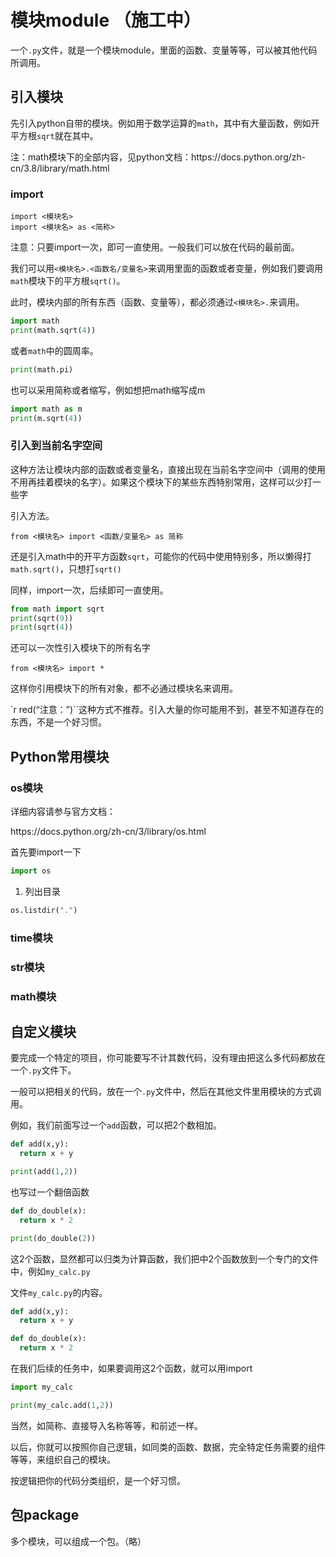 # 模块module （施工中）

一个`.py`文件，就是一个模块module，里面的函数、变量等等，可以被其他代码所调用。


## 引入模块

先引入python自带的模块。例如用于数学运算的`math`，其中有大量函数，例如开平方根`sqrt`就在其中。


注：math模块下的全部内容，见python文档：https://docs.python.org/zh-cn/3.8/library/math.html

### import

```
import <模块名>
import <模块名> as <简称>

```

注意：只要import一次，即可一直使用。一般我们可以放在代码的最前面。

我们可以用`<模块名>.<函数名/变量名>`来调用里面的函数或者变量，例如我们要调用`math`模块下的平方根`sqrt()`。


此时，模块内部的所有东西（函数、变量等），都必须通过`<模块名>.`来调用。


```python
import math
print(math.sqrt(4))
```
或者`math`中的圆周率。

```python
print(math.pi)
```
也可以采用简称或者缩写，例如想把math缩写成m
```python
import math as m
print(m.sqrt(4))
```

### 引入到当前名字空间

这种方法让模块内部的函数或者变量名，直接出现在当前名字空间中（调用的使用不用再挂着模块的名字）。如果这个模块下的某些东西特别常用，这样可以少打一些字


引入方法。
```
from <模块名> import <函数/变量名> as 简称

```

还是引入math中的开平方函数`sqrt`，可能你的代码中使用特别多，所以懒得打`math.sqrt()`，只想打`sqrt()`

同样，import一次，后续即可一直使用。


```python
from math import sqrt
print(sqrt(9))
print(sqrt(4))
```


还可以一次性引入模块下的所有名字

```
from <模块名> import *

```
这样你引用模块下的所有对象，都不必通过模块名来调用。


`r red("注意：")``这种方式不推荐。引入大量的你可能用不到，甚至不知道存在的东西，不是一个好习惯。

## Python常用模块

### os模块

详细内容请参与官方文档：

https://docs.python.org/zh-cn/3/library/os.html

首先要import一下
```python
import os
```

1. 列出目录

```python
os.listdir(".")
```


### time模块


### str模块


### math模块










## 自定义模块


要完成一个特定的项目，你可能要写不计其数代码，没有理由把这么多代码都放在一个`.py`文件下。

一般可以把相关的代码，放在一个`.py`文件中，然后在其他文件里用模块的方式调用。


例如，我们前面写过一个`add`函数，可以把2个数相加。


```python
def add(x,y):
  return x + y

print(add(1,2))
```

也写过一个翻倍函数
```python
def do_double(x):
  return x * 2

print(do_double(2))
```

这2个函数，显然都可以归类为计算函数，我们把中2个函数放到一个专门的文件中，例如`my_calc.py`


文件`my_calc.py`的内容。

```python
def add(x,y):
  return x + y

def do_double(x):
  return x * 2
```


在我们后续的任务中，如果要调用这2个函数，就可以用import


```python
import my_calc

print(my_calc.add(1,2))

```

当然，如简称、直接导入名称等等，和前述一样。


以后，你就可以按照你自己逻辑，如同类的函数、数据，完全特定任务需要的组件等等，来组织自己的模块。

按逻辑把你的代码分类组织，是一个好习惯。



## 包package

多个模块，可以组成一个包。（略）






